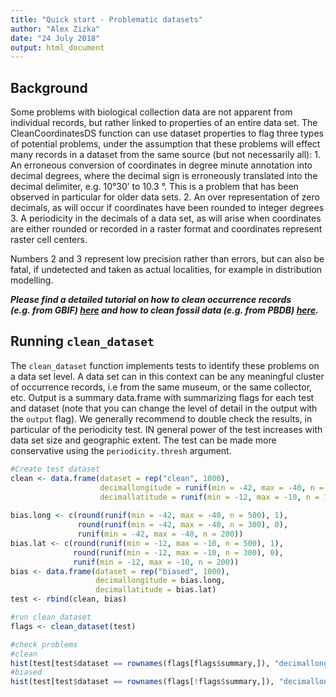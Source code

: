 ```yaml
---
title: "Quick start - Problematic datasets"
author: "Alex Zizka"
date: "24 July 2018"
output: html_document
---
```

## Background
Some problems with biological collection data are not apparent from individual records, but rather linked to properties of an entire data set. The CleanCoordinatesDS function can use dataset properties to flag three types of potential problems, under the assumption that these problems will effect many records in a dataset from the same source (but not necessarily all): 
1. An erroneous conversion of coordinates in degree minute annotation into decimal degrees, where the decimal sign is erroneously translated into the decimal delimiter, e.g. 10°30' to 10.3 °. This is a problem that has been observed in particular for older data sets.
2. An over representation of zero decimals, as will occur if coordinates have been rounded to integer degrees
3. A periodicity in the decimals of a data set, as will arise when coordinates are either rounded or recorded in a raster format and coordinates represent raster cell centers.

Numbers 2 and 3 represent low precision rather than errors, but can also be fatal, if undetected and taken as actual localities, for example in distribution modelling.

***Please find a detailed tutorial on how to clean occurrence records (e.g. from GBIF) [here](https://azizka.github.io/CoordinateCleaner/articles/Cleaning_GBIF_data_with_CoordinateCleaner.html) and how to clean fossil data (e.g. from PBDB) [here](https://azizka.github.io/CoordinateCleaner/articles/Cleaning_PBDB_fossils_with_CoordinateCleaner.html).***

## Running `clean_dataset`
The `clean_dataset` function implements tests to identify these problems on a data set level. A data set can in this context can be any meaningful cluster of occurrence records, i.e from the same museum, or the same collector, etc. Output is a summary data.frame with summarizing flags for each test and dataset (note that you can change the level of detail in the output with the `output` flag). We generally recommend to double check the results, in particular of the periodicity test. IN general power of the test increases with data set size and geographic extent. The test can be made more conservative using the `periodicity.thresh` argument.

```r
#Create test dataset
clean <- data.frame(dataset = rep("clean", 1000),
                    decimallongitude = runif(min = -42, max = -40, n = 1000),
                    decimallatitude = runif(min = -12, max = -10, n = 1000))
                    
bias.long <- c(round(runif(min = -42, max = -40, n = 500), 1),
               round(runif(min = -42, max = -40, n = 300), 0),
               runif(min = -42, max = -40, n = 200))
bias.lat <- c(round(runif(min = -12, max = -10, n = 500), 1),
              round(runif(min = -12, max = -10, n = 300), 0),
              runif(min = -12, max = -10, n = 200))
bias <- data.frame(dataset = rep("biased", 1000),
                   decimallongitude = bias.long,
                   decimallatitude = bias.lat)
test <- rbind(clean, bias)

#run clean_dataset
flags <- clean_dataset(test)

#check problems
#clean
hist(test[test$dataset == rownames(flags[flags$summary,]), "decimallongitude"])
#biased
hist(test[test$dataset == rownames(flags[!flags$summary,]), "decimallongitude"])
```
